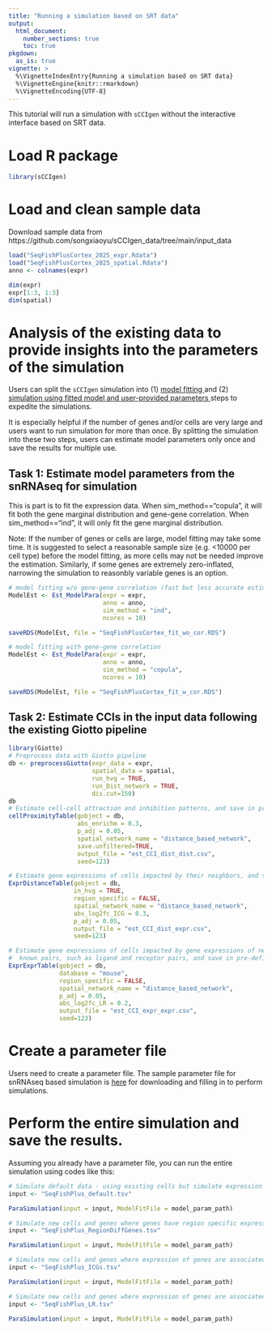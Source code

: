 ```yaml
---
title: "Running a simulation based on SRT data"
output: 
  html_document:
    number_sections: true
    toc: true
pkgdown:
  as_is: true
vignette: >
  %\VignetteIndexEntry{Running a simulation based on SRT data}
  %\VignetteEngine{knitr::rmarkdown}
  %\VignetteEncoding{UTF-8}
---
```


This tutorial will run a simulation with `sCCIgen` without the interactive interface based on SRT data. 

# Load R package 

```r
library(sCCIgen)
```

# Load and clean sample data 

Download sample data from https://github.com/songxiaoyu/sCCIgen_data/tree/main/input_data

```r
load("SeqFishPlusCortex_2025_expr.Rdata")
load("SeqFishPlusCortex_2025_spatial.Rdata")
anno <- colnames(expr)

dim(expr)
expr[1:3, 1:3]
dim(spatial)
```

# Analysis of the existing data to provide insights into the parameters of the simulation

Users can split the `sCCIgen` simulation into (1) <u> model fitting </u> and (2) <u> simulation using fitted model and user-provided parameters </u> steps to expedite the simulations. 

It is especially helpful if the number of genes and/or cells are very large and users want to run simulation for more than once.  By splitting the simulation into these two steps, users can estimate model parameters only once and save the results for multiple use. 

## Task 1: Estimate model parameters from the snRNAseq for simulation

This is part is to fit the expression data. When sim_method=="copula", it will fit both the gene marginal distribution and gene-gene correlation. When sim_method=="ind", it will only fit the gene marginal distribution. 

Note: If the number of genes or cells are large, model fitting may take some time. It is suggested to select a reasonable sample size (e.g. <10000 per cell type) before the model fitting, as more cells may not be needed improve the estimation. Similarly, if some genes are extremely zero-inflated, narrowing the simulation to reasonbly variable genes is an option. 

```r
# model fitting w/o gene-gene correlation (fast but less accurate estimation)
ModelEst <- Est_ModelPara(expr = expr, 
                          anno = anno, 
                          sim_method = "ind",
                          ncores = 10)

saveRDS(ModelEst, file = "SeqFishPlusCortex_fit_wo_cor.RDS")

# model fitting with gene-gene correlation
ModelEst <- Est_ModelPara(expr = expr, 
                          anno = anno, 
                          sim_method = "copula", 
                          ncores = 10)

saveRDS(ModelEst, file = "SeqFishPlusCortex_fit_w_cor.RDS")
```


## Task 2: Estimate CCIs in the input data following the existing Giotto pipeline

```r
library(Giotto)
# Preprocess data with Giotto pipeline
db <- preprocessGiotto(expr_data = expr, 
                       spatial_data = spatial, 
                       run_hvg = TRUE,
                       run_Dist_network = TRUE,
                       dis.cut=150)
db
# Estimate cell-cell attraction and inhibition patterns, and save in pre-defined folder
cellProximityTable(gobject = db, 
                   abs_enrichm = 0.3, 
                   p_adj = 0.05,
                   spatial_network_name = "distance_based_network",
                   save.unfiltered=TRUE,
                   output_file = "est_CCI_dist_dist.csv",
                   seed=123)

# Estimate gene expressions of cells impacted by their neighbors, and save in pre-defined folder
ExprDistanceTable(gobject = db, 
                  in_hvg = TRUE, 
                  region_specific = FALSE, 
                  spatial_network_name = "distance_based_network",
                  abs_log2fc_ICG = 0.3, 
                  p_adj = 0.05,
                  output_file = "est_CCI_dist_expr.csv",
                  seed=123)

# Estimate gene expressions of cells impacted by gene expressions of neighboring cells, narrow to
#  known pairs, such as ligand and receptor pairs, and save in pre-defined folder
ExprExprTable(gobject = db, 
              database = "mouse", 
              region_specific = FALSE, 
              spatial_network_name = "distance_based_network",
              p_adj = 0.05, 
              abs_log2fc_LR = 0.2,
              output_file = "est_CCI_expr_expr.csv",
              seed=123)
```

# Create a parameter file

Users need to create a parameter file. The sample parameter file for snRNAseq based simulation is [here](https://github.com/songxiaoyu/sCCIgen_data/tree/main/sample_parameter_file/SRT) for downloading and filling in to perform simulations. 
 

# Perform the entire simulation and save the results. 
Assuming you already have a parameter file, you can run the entire simulation using codes like this:

```r

# Simulate default data - using existing cells but simulate expression with ground truth
input <- "SeqFishPlus_default.tsv"

ParaSimulation(input = input, ModelFitFile = model_param_path)

# Simulate new cells and genes where genes have region specific expressions
input <- "SeqFishPlus_RegionDiffGenes.tsv"

ParaSimulation(input = input, ModelFitFile = model_param_path)

# Simulate new cells and genes where expression of genes are associated with distances to other cells.
input <- "SeqFishPlus_ICGs.tsv"

ParaSimulation(input = input, ModelFitFile = model_param_path)

# Simulate new cells and genes where expression of genes are associated with distances to other cells.
input <- "SeqFishPlus_LR.tsv"

ParaSimulation(input = input, ModelFitFile = model_param_path)
```



